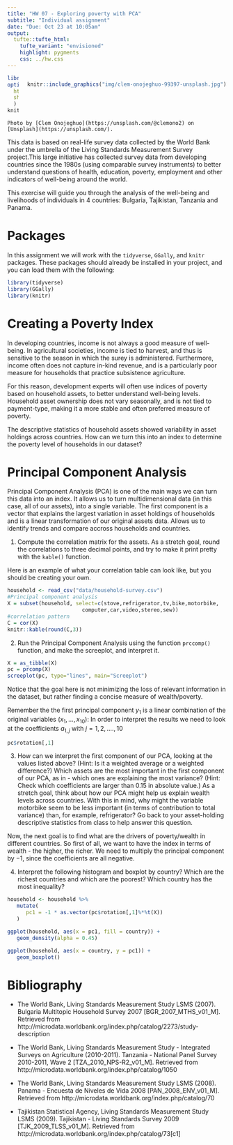 ```yaml
---
title: "HW 07 - Exploring poverty with PCA"
subtitle: "Individual assignment"
date: "Due: Oct 23 at 10:05am"
output: 
  tufte::tufte_html:
    tufte_variant: "envisioned"
    highlight: pygments
    css: ../hw.css
---
```


<div style= "float:right;position: relative; margin-left: 20px">
```r
knitr::include_graphics("img/clem-onojeghuo-99397-unsplash.jpg")
```
</div>

```r
library(DT)
options(
  htmltools.dir.version = FALSE, # for blogdown
  show.signif.stars = FALSE      # for regression output
  )
knitr::opts_chunk$set(eval = TRUE, echo = FALSE)
```

```marginfigure
Photo by [Clem Onojeghuo](https://unsplash.com/@clemono2) on [Unsplash](https://unsplash.com/).
```

This data is based on real-life survey data collected by the World Bank under the umbrella of the Living Standards Measurement Survey project.This large initiative has collected survey data from developing countries since the 1980s (using comparable survey instruments) to better understand questions of health, education, poverty, employment and other indicators of well-being around the world. 

This exercise will guide you through the analysis of the well-being and livelihoods of individuals in 4 countries: Bulgaria, Tajikistan, Tanzania and Panama.

# Packages

In this assignment we will work with the `tidyverse`, `GGally`, and `knitr` 
packages. These packages should already be installed in your 
project, and you can load them with the following:

```r
library(tidyverse)
library(GGally)
library(knitr)
```

# Creating a Poverty Index

In developing countries, income is not always a good measure of well-being. In agricultural societies, income is tied to harvest, and thus is sensitive to the season in which the surey is administered. Furthermore, income often does not capture in-kind revenue, and is a particularly poor measure for households that practice subsistence agriculture. 

For this reason, development experts will often use indices of poverty based on household assets, to better understand well-being levels. Household asset ownership does not vary seasonally, and is not tied to payment-type, making it a more stable and often preferred measure of poverty. 

The descriptive statistics of household assets showed variability in asset holdings across countries. How can we turn this into an index to determine the poverty level of households in our dataset?

# Principal Component Analysis

Principal Component Analysis (PCA) is one of the main ways we can turn this data into an index. It allows us to turn multidimensional data (in this case, all of our assets), into a single variable. The first component is a vector that explains the largest variation in asset holdings of households and is a linear transformation of our original assets data. Allows us to identify trends and compare accross households and countries.

1. Compute the correlation matrix for the assets. As a stretch goal, round the 
correlations to three decimal points, and try to make it print pretty with the 
`kable()` function.

Here is an example of what your correlation table can look like, but you should 
be creating your own.

```r
household <- read_csv("data/household-survey.csv")
#Principal component analysis
X = subset(household, select=c(stove,refrigerator,tv,bike,motorbike,
                        computer,car,video,stereo,sew))
#correlation pattern
C = cor(X)
knitr::kable(round(C,3))
```

2. Run the Principal Component Analysis using the function `prccomp()` 
function, and make the screeplot, and interpret it.

```r
X = as_tibble(X)
pc = prcomp(X)
screeplot(pc, type="lines", main="Screeplot")
```

Notice that the goal here is not minimizing the loss of relevant information in the dataset, but rather finding a concise measure of wealth/poverty.

Remember the the first principal component $y_1$ is a linear combination of the original variables $(x_1,...,x_{10})$:
\begin{align*}
 y_1 = \mathbf{ a_1}^T \mathbf{x} = \sum_{j=1}^{10} a_{1,j} x_j
\end{align*}
In order to interpret the results we need to look at the coefficients $a_{1,j}$ with $j = 1,2,....,10$

```r
pc$rotation[,1]
```

3. How can we interpret the first component of our PCA, looking at the values listed above? (Hint: Is it a weighted average or a weighted difference?) Which assets are the most important in the first component of our PCA, as in - which ones are explaining the most variance? (Hint: Check which coefficients are larger than 0.15 in absolute value.) As a stretch goal, think about how our PCA might help us explain wealth levels across countries. With this in mind, why might the variable motorbike seem to be less important (in terms of contribution to total variance) than, for example, refrigerator? Go back to your asset-holding descriptive statistics from class to help answer this question. 

Now, the next goal is to find what are the drivers of poverty/wealth in different countries. So first of all, we want to have the index in terms of wealth - the higher, the richer. We need to multiply the principal component by $-1$, since the coefficients are all negative. 

4. Interpret the following histogram and boxplot by country? Which are the 
richest countries and which are the poorest? Which country has the most 
inequality?

```r
household <- household %>%
   mutate(
      pc1 = -1 * as.vector(pc$rotation[,1]%*%t(X))
   )

ggplot(household, aes(x = pc1, fill = country)) +
   geom_density(alpha = 0.45)
```

```r
ggplot(household, aes(x = country, y = pc1)) +
   geom_boxplot()
```

  
# Bibliography 

- The World Bank, Living Standards Measurement Study LSMS (2007). Bulgaria Multitopic Household Survey 2007 [BGR_2007_MTHS_v01_M]. Retrieved from http://microdata.worldbank.org/index.php/catalog/2273/study-description
 
- The World Bank, Living Standards Measurement Study - Integrated Surveys on Agriculture (2010-2011). Tanzania - National Panel Survey 2010-2011, Wave 2 [TZA_2010_NPS-R2_v01_M]. Retrieved from http://microdata.worldbank.org/index.php/catalog/1050
 
- The World Bank, Living Standards Measurement Study LSMS (2008). Panama - Encuesta de Niveles de Vida 2008 [PAN_2008_ENV_v01_M]. Retrieved from http://microdata.worldbank.org/index.php/catalog/70
 
- Tajikistan Statistical Agency, Living Standards Measurement Study LSMS (2009). Tajikistan - Living Standards Survey 2009 [TJK_2009_TLSS_v01_M]. Retrieved from http://microdata.worldbank.org/index.php/catalog/73[c1] 
